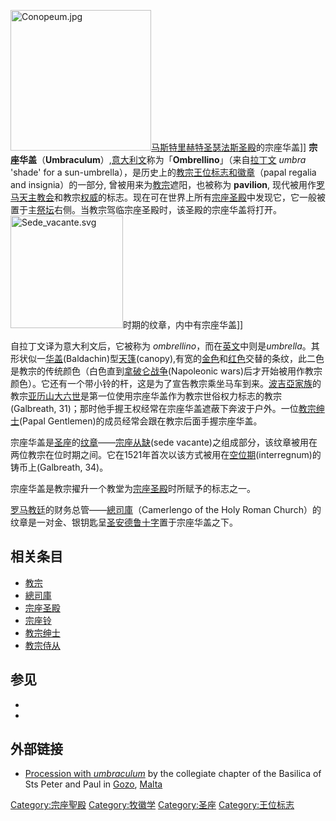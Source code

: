 [[File:Conopeum.jpg|225px]][[马斯特里赫特|马斯特里赫特]][[圣瑟法斯圣殿|圣瑟法斯圣殿]]的宗座华盖]]
'''宗座华盖'''（'''Umbraculum'''）,[[意大利文|意大利文]]称为「'''Ombrellino'''」（来自[[拉丁文|拉丁文]] ''umbra'' 'shade' for a sun-umbrella），是历史上的[[教宗王位标志和徽章|教宗王位标志和徽章]]（papal regalia and insignia）的一部分, 曾被用来为[[教宗|教宗]]遮阳，也被称为 '''pavilion''', 现代被用作[[罗马天主教会|罗马天主教会]]和教宗[[权威|权威]]的标志。现在可在世界上所有[[宗座圣殿|宗座圣殿]]中发现它，它一般被置于主[[祭坛|祭坛]]右侧。当教宗驾临宗座圣殿时，该圣殿的宗座华盖将打开。
[[File:Sede_vacante.svg|180px]]时期的纹章，内中有宗座华盖]]

自拉丁文译为意大利文后，它被称为 ''ombrellino''，而在[[英文|英文]]中则是''umbrella''。其形状似一[[华盖|华盖]](Baldachin)型[[天篷|天篷]](canopy),有宽的[[金色|金色]]和[[红色|红色]]交替的条纹，此二色是教宗的传统颜色（白色直到[[拿破仑战争|拿破仑战争]](Napoleonic wars)后才开始被用作教宗颜色）。它还有一个带小铃的杆，这是为了宣告教宗乘坐马车到来。[[波吉亞家族|波吉亞家族]]的教宗[[亚历山大六世|亚历山大六世]]是第一位使用宗座华盖作为教宗世俗权力标志的教宗(Galbreath, 31)；那时他手握王权经常在宗座华盖遮蔽下奔波于户外。一位[[教宗绅士|教宗绅士]](Papal Gentlemen)的成员经常会跟在教宗后面手握宗座华盖。

宗座华盖是[[圣座|圣座]]的[[纹章|纹章]]——[[宗座从缺|宗座从缺]](sede vacante)之组成部分，该纹章被用在两位教宗在位时期之间。它在1521年首次以该方式被用在[[空位期|空位期]](interregnum)的铸币上(Galbreath, 34)。

宗座华盖是教宗擢升一个教堂为[[宗座圣殿|宗座圣殿]]时所赋予的标志之一。

[[罗马教廷|罗马教廷]]的财务总管——[[總司庫|總司庫]]（Camerlengo of the Holy Roman Church）的纹章是一对金、银钥匙呈[[圣安德鲁十字|圣安德鲁十字]]置于宗座华盖之下。

==相关条目==
*[[教宗|教宗]]
*[[總司庫|總司庫]]
*[[宗座圣殿|宗座圣殿]]
*[[宗座铃|宗座铃]]
*[[教宗绅士|教宗绅士]]
*[[教宗侍从|教宗侍从]]

==参见==
*{{cite book | last=Galbreath | first=Donald Lindsay | title=Papal Heraldry | year=1972 | publisher=Heraldry Today | isbn=0-900455-22-5}}
*{{cite book | last=Noonan, Jr. | first=James-Charles | title=The Church Visible: The Ceremonial Life and Protocol of the Roman Catholic Church | url=https://archive.org/details/churchvisiblecer0000noon | year=1996 | publisher=Viking | isbn=0-670-86745-4}}

==外部链接==
*[http://photos1.blogger.com/blogger/6322/78/1600/St%20Pet%26Paul%20Chapter.jpg Procession with ''umbraculum'']{{Wayback|url=http://photos1.blogger.com/blogger/6322/78/1600/St%20Pet%26Paul%20Chapter.jpg |date=20120511060423 }} by the collegiate chapter of the Basilica of Sts Peter and Paul in [[Gozo|Gozo]], [[Malta|Malta]]

{{教宗相关}}

[[Category:宗座聖殿|Category:宗座聖殿]]
[[Category:牧徽学|Category:牧徽学]]
[[Category:圣座|Category:圣座]]
[[Category:王位标志|Category:王位标志]]
